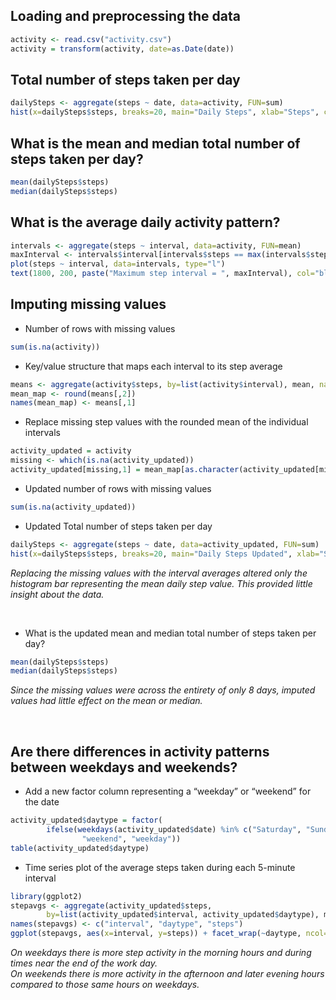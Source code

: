 
## Loading and preprocessing the data
```r
activity <- read.csv("activity.csv")
activity = transform(activity, date=as.Date(date))
```

## Total number of steps taken per day
```r
dailySteps <- aggregate(steps ~ date, data=activity, FUN=sum)
hist(x=dailySteps$steps, breaks=20, main="Daily Steps", xlab="Steps", col="lightblue")
```

## What is the mean and median total number of steps taken per day?
```r
mean(dailySteps$steps)
median(dailySteps$steps)
```

## What is the average daily activity pattern?
```r
intervals <- aggregate(steps ~ interval, data=activity, FUN=mean)
maxInterval <- intervals$interval[intervals$steps == max(intervals$steps)]
plot(steps ~ interval, data=intervals, type="l")
text(1800, 200, paste("Maximum step interval = ", maxInterval), col="blue", font=2)
```

## Imputing missing values

- Number of rows with missing values
```r
sum(is.na(activity))
```
- Key/value structure that maps each interval to its step average
```r
means <- aggregate(activity$steps, by=list(activity$interval), mean, na.rm=TRUE)
mean_map <- round(means[,2])
names(mean_map) <- means[,1]
```

- Replace missing step values with the rounded mean of the individual intervals
```r
activity_updated = activity
missing <- which(is.na(activity_updated))
activity_updated[missing,1] = mean_map[as.character(activity_updated[missing,3])]
```
- Updated number of rows with missing values
```r
sum(is.na(activity_updated))
```

- Updated Total number of steps taken per day
```r
dailySteps <- aggregate(steps ~ date, data=activity_updated, FUN=sum)
hist(x=dailySteps$steps, breaks=20, main="Daily Steps Updated", xlab="Steps", col="lightblue")
```

*Replacing the missing values with the interval averages altered only the histogram
 bar representing the mean daily step value. This provided little insight about
 the data.*
 
<br />

- What is the updated mean and median total number of steps taken per day?
```r
mean(dailySteps$steps)
median(dailySteps$steps)
```

*Since the missing values were across the entirety of only 8 days, imputed
 values had little effect on the mean or median.*

</br>

## Are there differences in activity patterns between weekdays and weekends?
- Add a new factor column representing a "weekday" or "weekend" for the date
```r
activity_updated$daytype = factor(
        ifelse(weekdays(activity_updated$date) %in% c("Saturday", "Sunday"),
                "weekend", "weekday"))
table(activity_updated$daytype)
```
- Time series plot of the average steps taken during each 5-minute interval
```r
library(ggplot2)
stepavgs <- aggregate(activity_updated$steps,
        by=list(activity_updated$interval, activity_updated$daytype), mean)
names(stepavgs) <- c("interval", "daytype", "steps")
ggplot(stepavgs, aes(x=interval, y=steps)) + facet_wrap(~daytype, ncol=1) + geom_line()
```

*On weekdays there is more step activity in the morning hours and during times
 near the end of the work day.*
<br />
*On weekends there is more activity in the afternoon and later evening hours
 compared to those same hours on weekdays.*